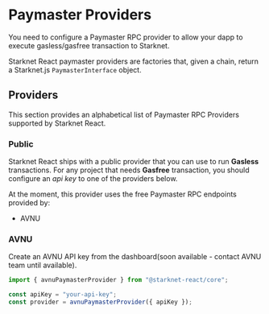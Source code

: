 # Paymaster Providers

You need to configure a Paymaster RPC provider to allow your dapp to execute gasless/gasfree transaction to
Starknet.

Starknet React paymaster providers are factories that, given a chain, return a Starknet.js
`PaymasterInterface` object.

## Providers

This section provides an alphabetical list of Paymaster RPC Providers supported by
Starknet React.

### Public

Starknet React ships with a public provider that you can use to run **Gasless** transactions.
For any project that needs **Gasfree** transaction, you should configure an *api key* to one
of the providers below.

At the moment, this provider uses the free Paymaster RPC endpoints provided by:

 - AVNU

### AVNU

Create an AVNU API key from the dashboard(soon available - contact AVNU team until available).

```ts twoslash
import { avnuPaymasterProvider } from "@starknet-react/core";

const apiKey = "your-api-key";
const provider = avnuPaymasterProvider({ apiKey });
```